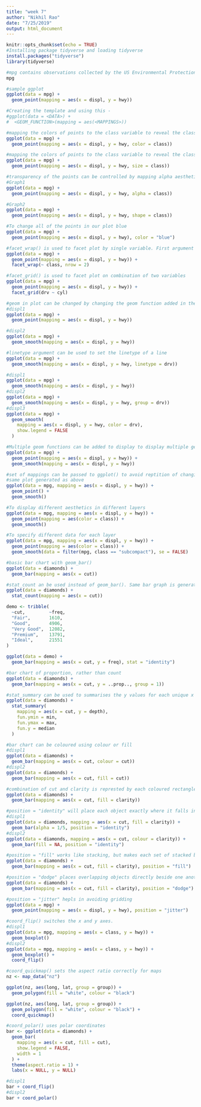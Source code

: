```yaml
---
title: "week 7"
author: "Nikhil Rao"
date: "7/25/2019"
output: html_document
---
```


```r
knitr::opts_chunk$set(echo = TRUE)
#Installing package tidyverse and loading tidyverse
install.packages("tidyverse")
library(tidyverse)
```


```r
#mpg contains observations collected by the US Environmental Protection Agency on 38 models of car.
mpg
```


```r
#sample ggplot
ggplot(data = mpg) + 
  geom_point(mapping = aes(x = displ, y = hwy))

#Creating the template and using this - 
#ggplot(data = <DATA>) + 
#  <GEOM_FUNCTION>(mapping = aes(<MAPPINGS>))
```


```r
#mapping the colors of points to the class variable to reveal the class of each car
ggplot(data = mpg) + 
  geom_point(mapping = aes(x = displ, y = hwy, color = class))
```

```r
#mapping the colors of points to the class variable to reveal the class of each car - 
ggplot(data = mpg) + 
  geom_point(mapping = aes(x = displ, y = hwy, size = class))
```


```r
#transparency of the points can be controlled by mapping alpha aesthetic and shape of the points can be controlled by shape aesthetic
#Graph1
ggplot(data = mpg) + 
  geom_point(mapping = aes(x = displ, y = hwy, alpha = class))

#Graph2
ggplot(data = mpg) + 
  geom_point(mapping = aes(x = displ, y = hwy, shape = class))
```

```r
#To change all of the points in our plot blue
ggplot(data = mpg) + 
  geom_point(mapping = aes(x = displ, y = hwy), color = "blue")
``` 
```r
#facet_wrap() is used to facet plot by single variable. First argument is a formula followed by ~
ggplot(data = mpg) + 
  geom_point(mapping = aes(x = displ, y = hwy)) + 
  facet_wrap(~ class, nrow = 2)
```
```r
#facet_grid() is used to facet plot on combination of two variables
ggplot(data = mpg) + 
  geom_point(mapping = aes(x = displ, y = hwy)) + 
  facet_grid(drv ~ cyl)
```

```r
#geom in plot can be changed by changing the geom function added in the ggplot()
#displ1
ggplot(data = mpg) + 
  geom_point(mapping = aes(x = displ, y = hwy))

#displ2
ggplot(data = mpg) + 
  geom_smooth(mapping = aes(x = displ, y = hwy))
```
```r
#linetype argument can be used to set the linetype of a line
ggplot(data = mpg) + 
  geom_smooth(mapping = aes(x = displ, y = hwy, linetype = drv))
```
```r
#displ1
ggplot(data = mpg) +
  geom_smooth(mapping = aes(x = displ, y = hwy))
#displ2              
ggplot(data = mpg) +
  geom_smooth(mapping = aes(x = displ, y = hwy, group = drv))
#displ3
ggplot(data = mpg) +
  geom_smooth(
    mapping = aes(x = displ, y = hwy, color = drv),
    show.legend = FALSE
  )
```

```r
#Multiple geom functions can be added to display to display multiple geoms in same plot
ggplot(data = mpg) + 
  geom_point(mapping = aes(x = displ, y = hwy)) +
  geom_smooth(mapping = aes(x = displ, y = hwy))
```

```r
#set of mappings can be passed to ggplot() to avoid reptition of changing code
#same plot generated as above
ggplot(data = mpg, mapping = aes(x = displ, y = hwy)) + 
  geom_point() + 
  geom_smooth()
```
```r
#To display different aesthetics in different layers
ggplot(data = mpg, mapping = aes(x = displ, y = hwy)) + 
  geom_point(mapping = aes(color = class)) + 
  geom_smooth()
```
```r
#To specify different data for each layer
ggplot(data = mpg, mapping = aes(x = displ, y = hwy)) + 
  geom_point(mapping = aes(color = class)) + 
  geom_smooth(data = filter(mpg, class == "subcompact"), se = FALSE)
```

```r
#basic bar chart with geom_bar()
ggplot(data = diamonds) + 
  geom_bar(mapping = aes(x = cut))
```

```r
#stat_count an be used instead of geom_bar(). Same bar graph is generated
ggplot(data = diamonds) + 
  stat_count(mapping = aes(x = cut))
```

```r
demo <- tribble(
  ~cut,         ~freq,
  "Fair",       1610,
  "Good",       4906,
  "Very Good",  12082,
  "Premium",    13791,
  "Ideal",      21551
)

ggplot(data = demo) +
  geom_bar(mapping = aes(x = cut, y = freq), stat = "identity")
```
```r
#bar chart of proportion, rather than count
ggplot(data = diamonds) + 
  geom_bar(mapping = aes(x = cut, y = ..prop.., group = 1))
```


```r
#stat_summary can be used to summarises the y values for each unique x value
ggplot(data = diamonds) + 
  stat_summary(
    mapping = aes(x = cut, y = depth),
    fun.ymin = min,
    fun.ymax = max,
    fun.y = median
  )
```

```r
#bar chart can be coloured using colour or fill
#displ1
ggplot(data = diamonds) + 
  geom_bar(mapping = aes(x = cut, colour = cut))
#displ2
ggplot(data = diamonds) + 
  geom_bar(mapping = aes(x = cut, fill = cut))
```

```r
#combination of cut and clarity is represted by each coloured rectangle
ggplot(data = diamonds) + 
  geom_bar(mapping = aes(x = cut, fill = clarity))
```

```r
#position = "identity" will place each object exactly where it falls in the context of the graph. 
#displ1
ggplot(data = diamonds, mapping = aes(x = cut, fill = clarity)) + 
  geom_bar(alpha = 1/5, position = "identity")
#displ2
ggplot(data = diamonds, mapping = aes(x = cut, colour = clarity)) + 
  geom_bar(fill = NA, position = "identity")
```

```r
#position = "fill" works like stacking, but makes each set of stacked bars the same height. 
ggplot(data = diamonds) + 
  geom_bar(mapping = aes(x = cut, fill = clarity), position = "fill")
```

```r
#position = "dodge" places overlapping objects directly beside one another. 
ggplot(data = diamonds) + 
  geom_bar(mapping = aes(x = cut, fill = clarity), position = "dodge")
```

```r
#position = "jitter" hepls in avoiding gridding
ggplot(data = mpg) + 
  geom_point(mapping = aes(x = displ, y = hwy), position = "jitter")
```
```r
#coord_flip() switches the x and y axes.
#displ1
ggplot(data = mpg, mapping = aes(x = class, y = hwy)) + 
  geom_boxplot()
#displ2
ggplot(data = mpg, mapping = aes(x = class, y = hwy)) + 
  geom_boxplot() +
  coord_flip()
```
```r
#coord_quickmap() sets the aspect ratio correctly for maps
nz <- map_data("nz")

ggplot(nz, aes(long, lat, group = group)) +
  geom_polygon(fill = "white", colour = "black")

ggplot(nz, aes(long, lat, group = group)) +
  geom_polygon(fill = "white", colour = "black") +
  coord_quickmap()
```

```r
#coord_polar() uses polar coordinates
bar <- ggplot(data = diamonds) + 
  geom_bar(
    mapping = aes(x = cut, fill = cut), 
    show.legend = FALSE,
    width = 1
  ) + 
  theme(aspect.ratio = 1) +
  labs(x = NULL, y = NULL)

#displ1
bar + coord_flip()
#displ2
bar + coord_polar()
```